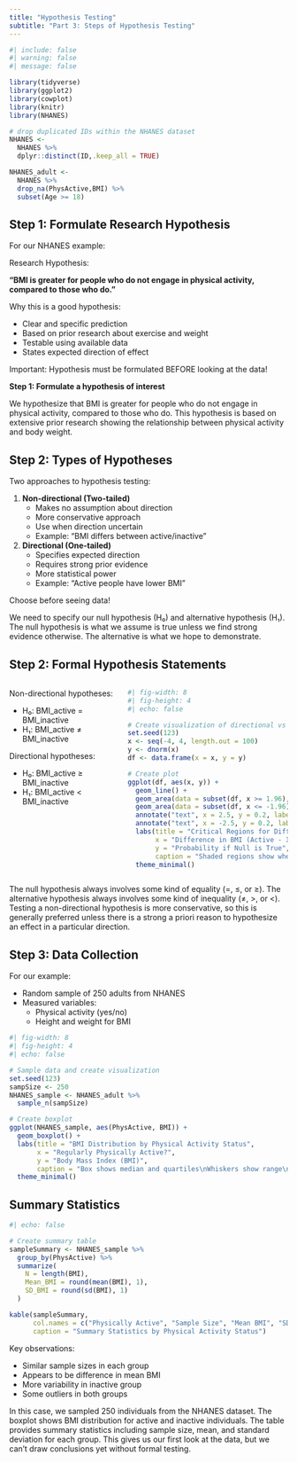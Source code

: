 ```yaml
---
title: "Hypothesis Testing"
subtitle: "Part 3: Steps of Hypothesis Testing"
---
```


```r
#| include: false
#| warning: false
#| message: false

library(tidyverse)
library(ggplot2)
library(cowplot)
library(knitr)
library(NHANES)

# drop duplicated IDs within the NHANES dataset
NHANES <- 
  NHANES %>% 
  dplyr::distinct(ID,.keep_all = TRUE)

NHANES_adult <- 
  NHANES %>%
  drop_na(PhysActive,BMI) %>%
  subset(Age >= 18)
```

## Step 1: Formulate Research Hypothesis

For our NHANES example:

Research Hypothesis:

**"BMI is greater for people who do not engage in physical activity, compared to those who do."**

Why this is a good hypothesis:

 - Clear and specific prediction
 - Based on prior research about exercise and weight
 - Testable using available data
 - States expected direction of effect

Important: Hypothesis must be formulated BEFORE looking at the data!

::: {.notes}
**Step 1: Formulate a hypothesis of interest**

We hypothesize that BMI is greater for people who do not engage in physical activity, compared to those who do. This hypothesis is based on extensive prior research showing the relationship between physical activity and body weight.
::::

## Step 2: Types of Hypotheses

Two approaches to hypothesis testing:

1. **Non-directional (Two-tailed)**
   - Makes no assumption about direction
   - More conservative approach
   - Use when direction uncertain
   - Example: "BMI differs between active/inactive"

2. **Directional (One-tailed)**
   - Specifies expected direction
   - Requires strong prior evidence
   - More statistical power
   - Example: "Active people have lower BMI"

Choose before seeing data!

::: {.notes}
We need to specify our null hypothesis (H₀) and alternative hypothesis (H₁). The null hypothesis is what we assume is true unless we find strong evidence otherwise. The alternative is what we hope to demonstrate.
::::

## Step 2: Formal Hypothesis Statements

::: {.columns}
::: {.column width="40%"}

Non-directional hypotheses:

 - H₀: BMI_active = BMI_inactive
 - H₁: BMI_active ≠ BMI_inactive

Directional hypotheses:

 - H₀: BMI_active ≥ BMI_inactive
 - H₁: BMI_active < BMI_inactive

::::
::: {.column width="60%"} 

```r
#| fig-width: 8
#| fig-height: 4
#| echo: false

# Create visualization of directional vs non-directional hypotheses
set.seed(123)
x <- seq(-4, 4, length.out = 100)
y <- dnorm(x)
df <- data.frame(x = x, y = y)

# Create plot
ggplot(df, aes(x, y)) +
  geom_line() +
  geom_area(data = subset(df, x >= 1.96), fill = "red", alpha = 0.3) +
  geom_area(data = subset(df, x <= -1.96), fill = "blue", alpha = 0.3) +
  annotate("text", x = 2.5, y = 0.2, label = "One-tailed\n(Directional)") +
  annotate("text", x = -2.5, y = 0.2, label = "Two-tailed\n(Non-directional)") +
  labs(title = "Critical Regions for Different Types of Tests",
       x = "Difference in BMI (Active - Inactive)",
       y = "Probability if Null is True",
       caption = "Shaded regions show where we would reject null hypothesis") +
  theme_minimal()
```

::::
::::

::: {.notes}
The null hypothesis always involves some kind of equality (=, ≤, or ≥). The alternative hypothesis always involves some kind of inequality (≠, >, or <). Testing a non-directional hypothesis is more conservative, so this is generally preferred unless there is a strong a priori reason to hypothesize an effect in a particular direction.
::::

## Step 3: Data Collection

For our example:

 - Random sample of 250 adults from NHANES
 - Measured variables:
   - Physical activity (yes/no)
   - Height and weight for BMI

```r
#| fig-width: 8
#| fig-height: 4
#| echo: false

# Sample data and create visualization
set.seed(123)
sampSize <- 250
NHANES_sample <- NHANES_adult %>%
  sample_n(sampSize)

# Create boxplot
ggplot(NHANES_sample, aes(PhysActive, BMI)) +
  geom_boxplot() +
  labs(title = "BMI Distribution by Physical Activity Status",
       x = "Regularly Physically Active?",
       y = "Body Mass Index (BMI)",
       caption = "Box shows median and quartiles\nWhiskers show range\nPoints are outliers") +
  theme_minimal()
```

## Summary Statistics

```r
#| echo: false

# Create summary table
sampleSummary <- NHANES_sample %>%
  group_by(PhysActive) %>%
  summarize(
    N = length(BMI),
    Mean_BMI = round(mean(BMI), 1),
    SD_BMI = round(sd(BMI), 1)
  )

kable(sampleSummary, 
      col.names = c("Physically Active", "Sample Size", "Mean BMI", "SD BMI"),
      caption = "Summary Statistics by Physical Activity Status")
```

Key observations:

- Similar sample sizes in each group
- Appears to be difference in mean BMI
- More variability in inactive group
- Some outliers in both groups

::: {.notes}
In this case, we sampled 250 individuals from the NHANES dataset. The boxplot shows BMI distribution for active and inactive individuals. The table provides summary statistics including sample size, mean, and standard deviation for each group. This gives us our first look at the data, but we can't draw conclusions yet without formal testing.
::::
